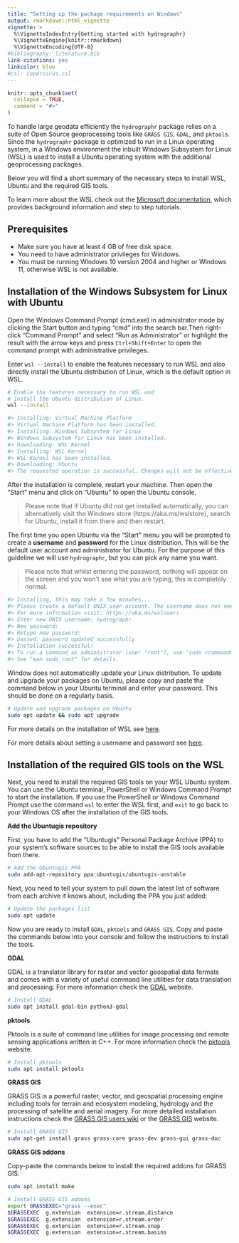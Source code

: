 ```yaml
---
title: "Setting up the package requirements on Windows"
output: rmarkdown::html_vignette
vignette: >
  %\VignetteIndexEntry{Getting started with hydrographr}
  %\VignetteEngine{knitr::rmarkdown}
  %\VignetteEncoding{UTF-8}
#bibliography: literature.bib
link-citations: yes
linkcolor: blue
#csl: copernicus.csl
---
```


```r
knitr::opts_chunk$set(
  collapse = TRUE,
  comment = "#>"
)
```

To handle large geodata efficiently the `hydrographr` package relies on a suite of Open Source geoprocessing tools like  `GRASS GIS`, `GDAL`, and `pktools`. Since the `hydrographr` package is optimized to run in a Linux operating system, in a Windows environment the inbuilt Windows Subsystem for Linux (WSL) is used to install a Ubuntu operating system with the additional geoprocessing packages.

Below you will find a short summary of the necessary steps to install WSL, Ubuntu and the required GIS tools.

To learn more about the WSL check out the [Microsoft documentation](https://learn.microsoft.com/en-us/windows/wsl/), which provides background information and step to step tutorials.

## Prerequisites

* Make sure you have at least 4 GB of free disk space.
* You need to have administrator privileges for Windows.
* You must be running Windows 10 version 2004 and higher or Windows 11, otherwise WSL is not available.

## Installation of the Windows Subsystem for Linux with Ubuntu

Open the Windows Command Prompt (cmd.exe) in administrator mode by clicking the Start button and typing "cmd" into the search bar.Then right-click "Command Prompt" and select "Run as Administrator" or highlight the result with the arrow keys and press `Ctrl+Shift+Enter` to open the command prompt with administrative privileges.

Enter `wsl --install` to enable the features necessary to run WSL and also directly install the Ubuntu distribution of Linux, which is the default option in WSL.

```bash
# Enable the features necessary to run WSL and 
# install the Ubuntu distribution of Linux. 
wsl --install

#> Installing: Virtual Machine Platform
#> Virtual Machine Platform has been installed.
#> Installing: Windows Subsystem for Linux
#> Windows Subsystem for Linux has been installed.
#> Downloading: WSL Kernel
#> Installing: WSL Kernel
#> WSL Kernel has been installed.
#> Downloading: Ubuntu
#> The requested operation is successful. Changes will not be effective until the system is rebooted.
```

After the installation is complete, restart your machine. Then open the "Start" menu and click on "Ubuntu" to open the Ubuntu console.

> Please note that if Ubuntu did not get installed automatically, you can alternatively visit the Windows store (https://aka.ms/wslstore), search for Ubuntu, install it from there and then restart.

The first time you open Ubuntu via the "Start" menu you will be prompted to create a **username** and **password** for the Linux distribution. This will be the default user account and administrator for Ubuntu. For the purpose of this guideline we will use  `hydrographr`, but you can pick any name you want.

> Please note that whilst entering the password, nothing will appear on the screen and you won't see what you are typing, this is completely normal.

```bash
#> Installing, this may take a few minutes...
#> Please create a default UNIX user account. The username does not need to match your Windows username.
#> For more information visit: https://aka.ms/wslusers
#> Enter new UNIX username: hydrographr
#> New password:
#> Retype new password:
#> passwd: password updated successfully
#> Installation successful!
#> To run a command as administrator (user "root"), use "sudo <command>".
#> See "man sudo_root" for details.
```

Window does not automatically update your Linux distribution. To update and upgrade your packages on Ubuntu, please copy and paste the command below in your Ubuntu terminal and enter your password. This should be done on a regularly basis. 

```bash
# Update and upgrade packages on Ubuntu
sudo apt update && sudo apt upgrade
```

For more details on the installation of WSL see [here](https://learn.microsoft.com/en-us/windows/wsl/install). 

For more details about setting a username and password see [here](https://learn.microsoft.com/en-us/windows/wsl/setup/environment#set-up-your-linux-username-and-password).

## Installation of the required GIS tools on the WSL

Next, you need to install the required GIS tools on your WSL Ubuntu system. You can use the Ubuntu terminal, PowerShell or Windows Command Prompt to start the installation. If you use the PowerShell or Windows Command Prompt use the command `wsl` to enter the WSL first, and `exit` to go back to your Windows OS after the installation of the GIS tools. 

**Add the Ubuntugis repository**

First, you have to add the "Ubuntugis" Personal Package Archive (PPA) to your system's software sources to be able to install the GIS tools available from there.

```bash
# Add the Ubuntugis PPA
sudo add-apt-repository ppa:ubuntugis/ubuntugis-unstable
```

Next, you need to tell your system to pull down the latest list of software from each archive it knows about, including the PPA you just added:

```bash
# Update the packages list
sudo apt update
```

Now you are ready to install  `GDAL`, `pktools` and `GRASS GIS`. Copy and paste the commands below into your console and follow the instructions to install the tools.

**GDAL**

GDAL is a translator library for raster and vector geospatial data formats and comes with a variety of useful command line utilities for data translation and processing. For more information check the [GDAL](https://gdal.org/) website.

```bash
# Install GDAL
sudo apt install gdal-bin python3-gdal
```

**pktools**

Pktools is a suite of command line utilities for image processing and remote sensing applications written in C++. For more information check the [pktools](https://pktools.nongnu.org/html/index.html) website.

```bash
# Install pktools
sudo apt install pktools
```

**GRASS GIS**

GRASS GIS is a powerful raster, vector, and geospatial processing engine including tools for terrain and ecosystem modeling, hydrology and the processing of satellite and aerial imagery. For more detailed installation instructions check the [GRASS GIS users wiki](https://grasswiki.osgeo.org/wiki/Installation_Guide#Ubuntu) or the [GRASS GIS](https://grass.osgeo.org/) website.

```bash
# Install GRASS GIS
sudo apt-get install grass grass-core grass-dev grass-gui grass-doc
```

**GRASS GIS addons**

Copy-paste the commands below to install the required addons for GRASS GIS.

```bash
sudo apt install make

# Install GRASS GIS addons
export GRASSEXEC="grass --exec"
$GRASSEXEC  g.extension  extension=r.stream.distance
$GRASSEXEC  g.extension  extension=r.stream.order
$GRASSEXEC  g.extension  extension=r.stream.snap
$GRASSEXEC  g.extension  extension=r.stream.basins
```

